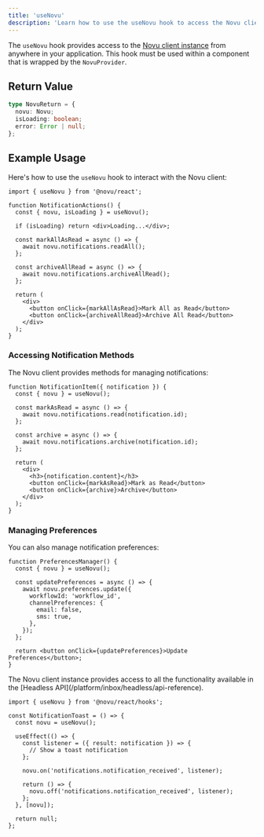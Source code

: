 ```yaml
---
title: 'useNovu'
description: 'Learn how to use the useNovu hook to access the Novu client instance in your React application'
---
```



The `useNovu` hook provides access to the [Novu client instance](/platform/inbox/headless/api-reference#novu) from anywhere in your application. This hook must be used within a component that is wrapped by the `NovuProvider`.

## Return Value

```typescript
type NovuReturn = {
  novu: Novu;
  isLoading: boolean;
  error: Error | null;
};
```

## Example Usage

Here's how to use the `useNovu` hook to interact with the Novu client:

```tsx
import { useNovu } from '@novu/react';

function NotificationActions() {
  const { novu, isLoading } = useNovu();

  if (isLoading) return <div>Loading...</div>;

  const markAllAsRead = async () => {
    await novu.notifications.readAll();
  };

  const archiveAllRead = async () => {
    await novu.notifications.archiveAllRead();
  };

  return (
    <div>
      <button onClick={markAllAsRead}>Mark All as Read</button>
      <button onClick={archiveAllRead}>Archive All Read</button>
    </div>
  );
}
```

### Accessing Notification Methods

The Novu client provides methods for managing notifications:

```tsx
function NotificationItem({ notification }) {
  const { novu } = useNovu();

  const markAsRead = async () => {
    await novu.notifications.read(notification.id);
  };

  const archive = async () => {
    await novu.notifications.archive(notification.id);
  };

  return (
    <div>
      <h3>{notification.content}</h3>
      <button onClick={markAsRead}>Mark as Read</button>
      <button onClick={archive}>Archive</button>
    </div>
  );
}
```

### Managing Preferences

You can also manage notification preferences:

```tsx
function PreferencesManager() {
  const { novu } = useNovu();

  const updatePreferences = async () => {
    await novu.preferences.update({
      workflowId: 'workflow_id',
      channelPreferences: {
        email: false,
        sms: true,
      },
    });
  };

  return <button onClick={updatePreferences}>Update Preferences</button>;
}
```

<Callout type="info">
  The Novu client instance provides access to all the functionality available in the [Headless
  API](/platform/inbox/headless/api-reference).
</Callout>

```tsx
import { useNovu } from '@novu/react/hooks';

const NotificationToast = () => {
  const novu = useNovu();

  useEffect(() => {
    const listener = ({ result: notification }) => {
      // Show a toast notification
    };

    novu.on('notifications.notification_received', listener);

    return () => {
      novu.off('notifications.notification_received', listener);
    };
  }, [novu]);

  return null;
};
```

